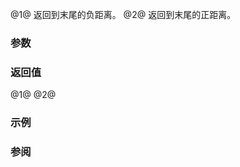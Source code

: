 {{title|operator-&lt;small&gt;(std::counted_iterator&amp;lt;I&amp;gt;, std::default_sentinel_t)&lt;/small&gt;}}
{{cpp/iterator/counted_iterator/navbar}}
{{dcl begin}}
{{dcl|num=1|since=c++20|
friend constexpr std::iter_difference_t&lt;I&gt; operator-(
    const counted_iterator&amp; x, std::default_sentinel_t );
}}
{{dcl|num=2|since=c++20|
friend constexpr std::iter_difference_t&lt;I&gt; operator-(
    std::default_sentinel_t, const counted_iterator&amp; y );
}}
{{dcl end}}

@1@ 返回到末尾的负距离。
@2@ 返回到末尾的正距离。

{{cpp/hidden friend|std::counted_iterator|tmpl=yes}}

===参数===
{{par begin}}
{{par|x, y|要计算距离的迭代器适配器}}
{{par end}}

===返回值===
@1@ {{c|-x.count()}}
@2@ {{c|y.count()}}

===示例===
{{example
|code=
#include &lt;initializer_list&gt;
#include &lt;iterator&gt;

int main()
{
    constexpr static auto v = {1, 2, 3, 4};
    constexpr std::counted_iterator&lt;std::initializer_list&lt;int&gt;::iterator&gt;
        it{v.begin(), 3};
    constexpr auto d1 = it - std::default_sentinel;
    static_assert(d1 == -3); // (1)
    constexpr auto d2 = std::default_sentinel - it;
    static_assert(d2 == +3); // (2)
}
}}

===参阅===
{{dsc begin}}
{{dsc inc|cpp/iterator/adaptor/dsc operator_arith|counted_iterator}}
{{dsc inc|cpp/iterator/adaptor/dsc operator+|counted_iterator}}
{{dsc inc|cpp/iterator/adaptor/dsc operator-|counted_iterator}}
{{dsc inc|cpp/iterator/dsc default_sentinel_t}}
{{dsc end}}

{{langlinks|de|en|es|fr|it|ja|pt|ru}}